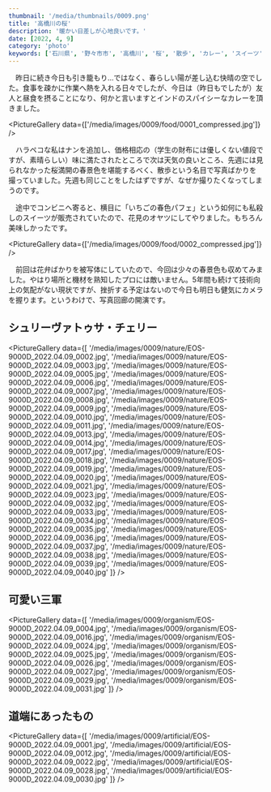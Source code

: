 ```yaml
---
thumbnail: '/media/thumbnails/0009.png'
title: '高橋川の桜'
description: '暖かい日差しが心地良いです。'
date: [2022, 4, 9]
category: 'photo'
keywords: ['石川県', '野々市市', '高橋川', '桜', '散歩', 'カレー', 'スイーツ']
---
```


　昨日に続き今日も引き籠もり…ではなく、春らしい陽が差し込む快晴の空でした。食事を疎かに作業へ熱を入れる日々でしたが、今日は（昨日もでしたが）友人と昼食を摂ることになり、何かと言いますとインドのスパイシーなカレーを頂きました。

<PictureGallery data={['/media/images/0009/food/0001_compressed.jpg']} />

　ハラペコな私はナンを追加し、価格相応の（学生の財布には優しくない値段ですが、素晴らしい）味に満たされたところで次は天気の良いところ、先週には見られなかった桜満開の春景色を堪能するべく、散歩という名目で写真ばかりを撮っていました。先週も同じことをしたはずですが、なぜか撮りたくなってしまうのです。

　途中でコンビニへ寄ると、横目に「いちごの春色パフェ」という如何にも私殺しのスイーツが販売されていたので、花見のオヤツにしてやりました。もちろん美味しかったです。

<PictureGallery data={['/media/images/0009/food/0002_compressed.jpg']} />

　前回は花弁ばかりを被写体にしていたので、今回は少々の春景色も収めてみました。やはり場所と機材を熟知したプロには敵いません。5年間も続けて技術向上の気配がない現状ですが、挫折する予定はないので今日も明日も健気にカメラを握ります。というわけで、写真回廊の開演です。

## シュリーヴァトゥサ・チェリー

<PictureGallery data={[
    '/media/images/0009/nature/EOS-9000D_2022.04.09_0002.jpg',
    '/media/images/0009/nature/EOS-9000D_2022.04.09_0003.jpg',
    '/media/images/0009/nature/EOS-9000D_2022.04.09_0005.jpg',
    '/media/images/0009/nature/EOS-9000D_2022.04.09_0006.jpg',
    '/media/images/0009/nature/EOS-9000D_2022.04.09_0007.jpg',
    '/media/images/0009/nature/EOS-9000D_2022.04.09_0008.jpg',
    '/media/images/0009/nature/EOS-9000D_2022.04.09_0009.jpg',
    '/media/images/0009/nature/EOS-9000D_2022.04.09_0010.jpg',
    '/media/images/0009/nature/EOS-9000D_2022.04.09_0011.jpg',
    '/media/images/0009/nature/EOS-9000D_2022.04.09_0013.jpg',
    '/media/images/0009/nature/EOS-9000D_2022.04.09_0014.jpg',
    '/media/images/0009/nature/EOS-9000D_2022.04.09_0017.jpg',
    '/media/images/0009/nature/EOS-9000D_2022.04.09_0018.jpg',
    '/media/images/0009/nature/EOS-9000D_2022.04.09_0019.jpg',
    '/media/images/0009/nature/EOS-9000D_2022.04.09_0020.jpg',
    '/media/images/0009/nature/EOS-9000D_2022.04.09_0021.jpg',
    '/media/images/0009/nature/EOS-9000D_2022.04.09_0023.jpg',
    '/media/images/0009/nature/EOS-9000D_2022.04.09_0032.jpg',
    '/media/images/0009/nature/EOS-9000D_2022.04.09_0033.jpg',
    '/media/images/0009/nature/EOS-9000D_2022.04.09_0034.jpg',
    '/media/images/0009/nature/EOS-9000D_2022.04.09_0035.jpg',
    '/media/images/0009/nature/EOS-9000D_2022.04.09_0036.jpg',
    '/media/images/0009/nature/EOS-9000D_2022.04.09_0037.jpg',
    '/media/images/0009/nature/EOS-9000D_2022.04.09_0038.jpg',
    '/media/images/0009/nature/EOS-9000D_2022.04.09_0039.jpg',
    '/media/images/0009/nature/EOS-9000D_2022.04.09_0040.jpg'
]} />

## 可愛い三軍

<PictureGallery data={[
    '/media/images/0009/organism/EOS-9000D_2022.04.09_0004.jpg',
    '/media/images/0009/organism/EOS-9000D_2022.04.09_0016.jpg',
    '/media/images/0009/organism/EOS-9000D_2022.04.09_0024.jpg',
    '/media/images/0009/organism/EOS-9000D_2022.04.09_0025.jpg',
    '/media/images/0009/organism/EOS-9000D_2022.04.09_0026.jpg',
    '/media/images/0009/organism/EOS-9000D_2022.04.09_0027.jpg',
    '/media/images/0009/organism/EOS-9000D_2022.04.09_0029.jpg',
    '/media/images/0009/organism/EOS-9000D_2022.04.09_0031.jpg'
]} />

## 道端にあったもの

<PictureGallery data={[
    '/media/images/0009/artificial/EOS-9000D_2022.04.09_0001.jpg',
    '/media/images/0009/artificial/EOS-9000D_2022.04.09_0012.jpg',
    '/media/images/0009/artificial/EOS-9000D_2022.04.09_0022.jpg',
    '/media/images/0009/artificial/EOS-9000D_2022.04.09_0028.jpg',
    '/media/images/0009/artificial/EOS-9000D_2022.04.09_0030.jpg'
]} />
